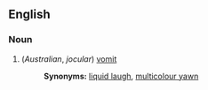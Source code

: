 ==English==
===Noun===

#(''Australian'', ''jocular'') [[vomit]]
#:'''Synonyms:''' [[liquid laugh]], [[multicolour yawn]]